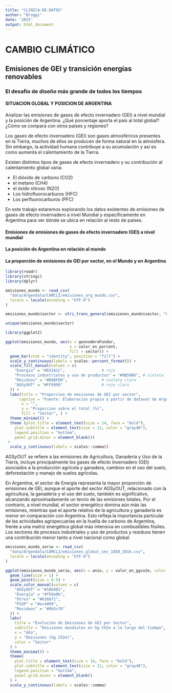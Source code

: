 ```yaml
---
title: "CLINICA-DE-DATOS"
author: "Broggi"
date: '2025'
output: html_document
---
```


# **CAMBIO CLIMÁTICO**
## **Emisiones de GEI y transición energías renovables**

### **El desafío de diseño más grande de todos los tiempos**

#### **SITUACION GLOBAL Y POSICION DE ARGENTINA**

Analizar las emisiones de gases de efecto invernadero (GEI) a nivel mundial y la posición de Argentina. ¿Qué porcentaje aporta el país al total global? ¿Cómo se compara con otros países y regiones?

Los gases de efecto invernadero (GEI) son gases atmosféricos presentes en la Tierra, muchos de ellos se producen de forma natural en la atmósfera. Sin embargo, la actividad humana contribuye a su acumulación y así es como aumenta el calentamiento de la Tierra. 

Existen distintos tipos de gases de efecto invernadero y su contribución al calentamiento global varía:

* El dióxido de carbono (CO2) 
* el metano (CH4)
* el óxido nitroso (N2O)
* Los hidrofluorocarburos (HFC)
* Los perfluorocarburos (PFC)

En este trabajo estaremos explorando los datos existentes de emisiones de gases de efecto invernadero a nivel Mundial y específicamente en Argentina para ver dónde se ubica en relación al resto de países.

#### **Emisiones de emisiones de gases de efecto invernadero (GEI) a nivel mundial**

#### **La posición de Argentina en relación al mundo**

#### **La proporción de emisiones de GEI por sector, en el Mundo y en Argentina**

```r
library(readr)
library(stringi)
library(dplyr)

emisiones_mundo <- read_csv(
  "data/Argendata/CAMCLI/emisiones_arg_mundo.csv",
  locale = locale(encoding = "UTF-8")
)

emisiones_mundo$sector <- stri_trans_general(emisiones_mundo$sector, "Latin-ASCII")

unique(emisiones_mundo$sector)
```

```r
library(ggplot2)

ggplot(emisiones_mundo, aes(x = geonombreFundar, 
                            y = valor_en_porcent, 
                            fill = sector)) +
  geom_bar(stat = "identity", position = "fill") +
  scale_y_continuous(labels = scales::percent_format()) +
  scale_fill_manual(values = c(
    "Energia" = "#E41A1C",                # rojo
    "Procesos industriales y uso de productos" = "#9B59B6", # violeta
    "Residuos" = "#D8BFD8",               # violeta claro
    "AGSyOUT" = "#FF9999"                 # rojo claro
  )) +
  labs(title = "Proporcion de emisiones de GEI por sector", 
      caption = "Fuente: Elaboración propia a partir de dataset de Argendata - Fundar",
       x = "",
       y = "Proporcion sobre el total (%)",
       fill = "Sector", ) +
  theme_minimal() +
  theme (plot.title = element_text(size = 14, face = "bold"),
    plot.subtitle = element_text(size = 12, color = "gray40"),
    legend.position = "bottom",
    panel.grid.minor = element_blank())
 +
  scale_y_continuous(labels = scales::comma))
```
AGSyOUT se refiere a las emisiones de Agricultura, Ganadería y Uso de la Tierra, incluye principalmente los gases de efecto invernadero (GEI) asociados a la producción agrícola y ganadera, cambios en el uso del suelo, deforestación y manejo de suelos agrícolas.

En Argentina, el sector de Energía representa la mayor proporción de emisiones de GEI, aunque el aporte del sector AGSyOUT, relacionado con la agricultura, la ganadería y el uso del suelo, también es significativo, alcanzando aproximadamente un tercio de las emisiones totales. Por el contrario, a nivel mundial, el sector energético domina aún más las emisiones, mientras que el aporte relativo de la agricultura y ganadería es menor en comparación con Argentina. Esto refleja la importancia particular de las actividades agropecuarias en la huella de carbono de Argentina, frente a una matriz energética global más intensiva en combustibles fósiles. Los sectores de procesos industriales y uso de productos y residuos tienen una contribución menor tanto a nivel nacional como global.

```r
emisiones_mundo_serie <- read_csv(
  "data/Argendata/CAMCLI/emisiones_global_sec_1850_2014.csv",
  locale = locale(encoding = "UTF-8")
)
```

```r
ggplot(emisiones_mundo_serie, aes(x = anio, y = valor_en_ggco2e, color = sector, group = sector)) +
  geom_line(size = 1) +
  geom_point(size = 0.5) +
  scale_color_manual(values = c(
    "AGSyOUT" = "#10b981",
    "Energía" = "#f59e0b",
    "Otros" = "#6366f1",
    "PIUP" = "#ec4899",
    "Residuos" = "#8b5cf6"
  )) +
  labs(
    title = "Evolución de Emisiones de GEI por Sector",
    subtitle = "Emisiones mundiales en Gg CO2e a lo largo del tiempo",   caption = "Fuente: Elaboración propia a partir de dataset de Argendata - Fundar",
    x = "Año",
    y = "Emisiones (Gg CO2e)",
    color = "Sector"
  ) +
  theme_minimal() +
  theme(
    plot.title = element_text(size = 14, face = "bold"),
    plot.subtitle = element_text(size = 12, color = "gray40"),
    legend.position = "bottom",
    panel.grid.minor = element_blank()
  ) +
  scale_y_continuous(labels = scales::comma)
```

